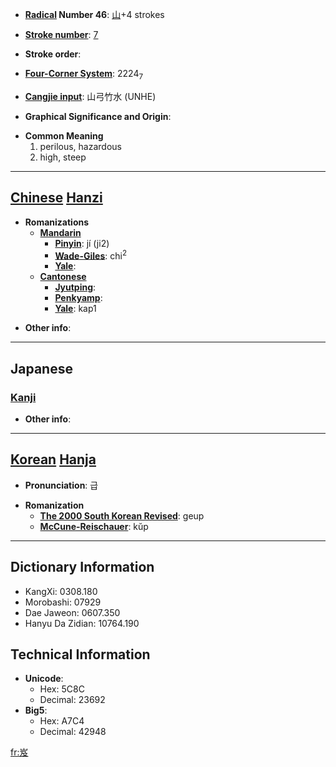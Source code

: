 * '''[[Wiktionary:Chinese radical index| Radical]] Number 46''': [[Wiktionary:Chinese radical index 山|山]]+4 strokes

* '''[[Wiktionary:Chinese total strokes index|Stroke number]]''': [[Wiktionary:Chinese total strokes index 7|7]]

* '''Stroke order''': 

* '''[[Wiktionary:Chinese four corner index|Four-Corner System]]''': 2224<sub>7</sub>

* '''[[Wiktionary:Chinese Cangjie index|Cangjie input]]''': 山弓竹水 (UNHE)

* '''Graphical Significance and Origin''': 

* '''Common Meaning'''
*#perilous, hazardous
*# high, steep


----

== [[Chinese]] [[Hanzi]] ==

* '''Romanizations'''
** '''[[Mandarin]]'''
*** '''[[Pinyin]]''': jí (ji2)
*** '''[[Wade-Giles]]''': chi<sup>2</sup>
*** '''[[Yale]]''': 
** '''[[Cantonese]]'''
*** '''[[Jyutping]]''':
*** '''[[Penkyamp]]''': 
*** '''[[Yale]]''': kap1

* '''Other info''': 

----

==Japanese==
===[[Kanji]]===
{{kanji|on readings=[[きゅう]] (kyū), [[ぎゅう]] (gyū)|kun readings=[[たかい]] (takai)}}

* '''Other info''':  

----

== [[Korean]] [[Hanja]] ==

* '''Pronunciation''': 급

* '''Romanization'''
** '''[[The 2000 South Korean Revised Romanization|The 2000 South Korean Revised]]''': geup
** '''[[McCune-Reischauer]]''': kŭp

----

== Dictionary Information ==

* KangXi: 0308.180
* Morobashi: 07929
* Dae Jaweon: 0607.350
* Hanyu Da Zidian: 10764.190

== Technical Information ==

* '''Unicode''':
** Hex: 5C8C
** Decimal: 23692
* '''Big5''':
** Hex: A7C4
** Decimal: 42948

[[fr:岌]]